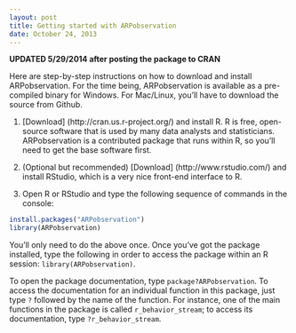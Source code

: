 ```yaml
---
layout: post
title: Getting started with ARPobservation
date: October 24, 2013
---
```


**UPDATED 5/29/2014 after posting the package to CRAN**

Here are step-by-step instructions on how to download and install ARPobservation. For the time being, ARPobservation is available as a pre-compiled binary for Windows. For Mac/Linux, you'll have to download the source from Github. 

1. [Download] (http://cran.us.r-project.org/) and install R. R is free, open-source software that is used by many data analysts and statisticians. ARPobservation is a contributed package that runs within R, so you'll need to get the base software first.

2. (Optional but recommended) [Download] (http://www.rstudio.com/) and install RStudio, which is a very nice front-end interface to R.

3. Open R or RStudio and type the following sequence of commands in the console:

  ```r
  install.packages("ARPobservation")
  library(ARPobservation)
  ```

You'll only need to do the above once. Once you've got the package installed, type the following in order to access the package within an R session: `library(ARPobservation)`. 

To open the package documentation, type `package?ARPobservation`. To access the documentation for an individual function in this package, just type `?` followed by the name of the function. For instance, one of the main functions in the package is called `r_behavior_stream`; to access its documentation, type `?r_behavior_stream`.
